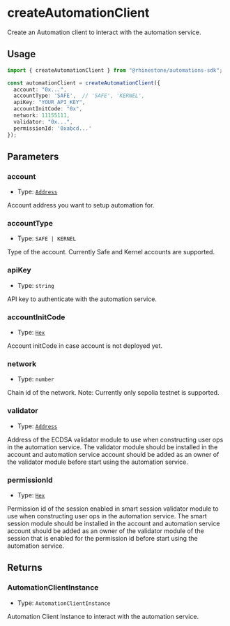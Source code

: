 # createAutomationClient

Create an Automation client to interact with the automation service.

## Usage

```typescript copy
import { createAutomationClient } from "@rhinestone/automations-sdk";

const automationClient = createAutomationClient({
  account: "0x...",
  accountType: 'SAFE',  // 'SAFE', 'KERNEL',
  apiKey: "YOUR_API_KEY",
  accountInitCode: "0x",
  network: 11155111,
  validator: "0x...",
  permissionId: '0xabcd...'
});
```

## Parameters

### account

- Type: [`Address`](https://viem.sh/docs/glossary/types#address)

Account address you want to setup automation for.

### accountType

- Type: `SAFE | KERNEL`

Type of the account. Currently Safe and Kernel accounts are supported.

### apiKey

- Type: `string`

API key to authenticate with the automation service.

### accountInitCode

- Type: [`Hex`](https://viem.sh/docs/glossary/types#hex)

Account initCode in case account is not deployed yet.

### network

- Type: `number`

Chain id of the network. Note: Currently only sepolia testnet is supported.

### validator

- Type: [`Address`](https://viem.sh/docs/glossary/types#address)

Address of the ECDSA validator module to use when constructing user ops in the automation service. The validator module should be installed in the account and automation service account should be added as an owner of the validator module before start using the automation service.

### permissionId

- Type: [`Hex`](https://viem.sh/docs/glossary/types#hex)

Permission id of the session enabled in smart session validator module to use when constructing user ops in the automation service. The smart session module should be installed in the account and automation service account should be added as an owner of the validator module of the session that is enabled for the permission id before start using the automation service.

## Returns

### AutomationClientInstance

- Type: `AutomationClientInstance`

Automation Client Instance to interact with the automation service.
